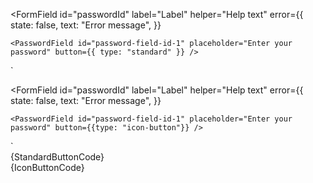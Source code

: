 
<FormField
	id="passwordId"
	label="Label"
	helper="Help text"
	error={{
		state: false,
		text: "Error message",
	}}
>
	<PasswordField id="password-field-id-1" placeholder="Enter your password" button={{ type: "standard" }} />
</FormField>
`

<FormField
	id="passwordId"
	label="Label"
	helper="Help text"
	error={{
		state: false,
		text: "Error message",
	}}
>
	<PasswordField id="password-field-id-1" placeholder="Enter your password" button={{type: "icon-button"}} />
</FormField>
`

<Section
	title="Standard Button ( default ) "
	contained={true}
	border={true}
	style={{ paddingRight: 0, paddingLeft: 0 }}
>
	<Preview wrapper={true}>
		<FormField
			id="passwordId"
			label="Label"
			helper="Help text"
			error={{
				state: false,
				text: "Error message",
			}}
		>
			<PasswordField
				id="password-field-id-1"
				placeholder="Enter your password"
				button={{ type: "standard" }}
			/>
		</FormField>
	</Preview>
	<Snippet language="js">{StandardButtonCode}</Snippet>
</Section>

<Section
	title="Icon Button"
	contained={true}
	style={{ paddingRight: 0, paddingBottom: 0, paddingLeft: 0 }}
>
	<Preview wrapper={true}>
		<FormField
			id="passwordId"
			label="Label"
			helper="Help text"
			error={{
				state: false,
				text: "Error message",
			}}
		>
			<PasswordField
				id="password-field-id-1"
				placeholder="Enter your password"
				button={{ type: "icon-button" }}
			/>
		</FormField>
	</Preview>
	<Snippet language="js">{IconButtonCode}</Snippet>
</Section>
